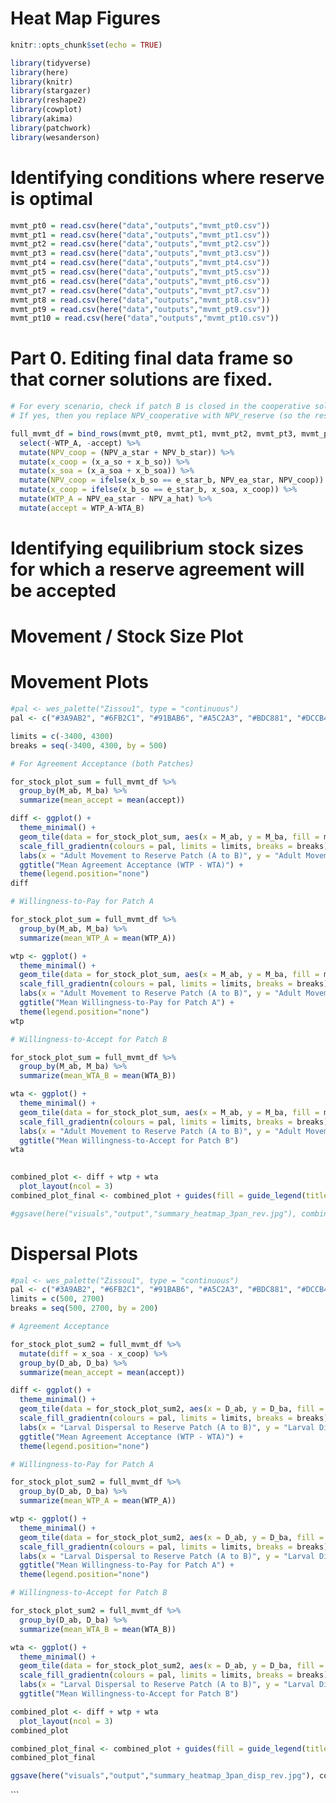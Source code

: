 # Heat Map Figures

```r
knitr::opts_chunk$set(echo = TRUE)

library(tidyverse)
library(here)
library(knitr)
library(stargazer)
library(reshape2)
library(cowplot)
library(akima)
library(patchwork)
library(wesanderson)
```

# Identifying conditions where reserve is optimal

```r

mvmt_pt0 = read.csv(here("data","outputs","mvmt_pt0.csv")) 
mvmt_pt1 = read.csv(here("data","outputs","mvmt_pt1.csv")) 
mvmt_pt2 = read.csv(here("data","outputs","mvmt_pt2.csv")) 
mvmt_pt3 = read.csv(here("data","outputs","mvmt_pt3.csv")) 
mvmt_pt4 = read.csv(here("data","outputs","mvmt_pt4.csv")) 
mvmt_pt5 = read.csv(here("data","outputs","mvmt_pt5.csv")) 
mvmt_pt6 = read.csv(here("data","outputs","mvmt_pt6.csv")) 
mvmt_pt7 = read.csv(here("data","outputs","mvmt_pt7.csv")) 
mvmt_pt8 = read.csv(here("data","outputs","mvmt_pt8.csv")) 
mvmt_pt9 = read.csv(here("data","outputs","mvmt_pt9.csv")) 
mvmt_pt10 = read.csv(here("data","outputs","mvmt_pt10.csv"))

```

# Part 0. Editing final data frame so that corner solutions are fixed.

```r

# For every scenario, check if patch B is closed in the cooperative solution
# If yes, then you replace NPV_cooperative with NPV_reserve (so the reserve and cooperative solutions will have the same NPV), if no keep the co-operative.

full_mvmt_df = bind_rows(mvmt_pt0, mvmt_pt1, mvmt_pt2, mvmt_pt3, mvmt_pt4, mvmt_pt5, mvmt_pt6, mvmt_pt7, mvmt_pt8, mvmt_pt9, mvmt_pt10) %>% 
  select(-WTP_A, -accept) %>% 
  mutate(NPV_coop = (NPV_a_star + NPV_b_star)) %>%
  mutate(x_coop = (x_a_so + x_b_so)) %>% 
  mutate(x_soa = (x_a_soa + x_b_soa)) %>% 
  mutate(NPV_coop = ifelse(x_b_so == e_star_b, NPV_ea_star, NPV_coop)) %>% 
  mutate(x_coop = ifelse(x_b_so == e_star_b, x_soa, x_coop)) %>% 
  mutate(WTP_A = NPV_ea_star - NPV_a_hat) %>% 
  mutate(accept = WTP_A-WTA_B)

```

# Identifying equilibrium stock sizes for which a reserve agreement will be accepted
# Movement / Stock Size Plot

# Movement Plots

```r

#pal <- wes_palette("Zissou1", type = "continuous")
pal <- c("#3A9AB2", "#6FB2C1", "#91BAB6", "#A5C2A3", "#BDC881", "#DCCB4E", "#E3B710", "#E79805", "#EC7A05", "#EF5703", "#F11B00")

limits = c(-3400, 4300)
breaks = seq(-3400, 4300, by = 500)

# For Agreement Acceptance (both Patches)

for_stock_plot_sum = full_mvmt_df %>%
  group_by(M_ab, M_ba) %>% 
  summarize(mean_accept = mean(accept)) 

diff <- ggplot() +
  theme_minimal() +
  geom_tile(data = for_stock_plot_sum, aes(x = M_ab, y = M_ba, fill = mean_accept)) +
  scale_fill_gradientn(colours = pal, limits = limits, breaks = breaks) +
  labs(x = "Adult Movement to Reserve Patch (A to B)", y = "Adult Movement to Fishing Patch (B to A)", fill = "") +
  ggtitle("Mean Agreement Acceptance (WTP - WTA)") +
  theme(legend.position="none")
diff

# Willingness-to-Pay for Patch A

for_stock_plot_sum = full_mvmt_df %>% 
  group_by(M_ab, M_ba) %>% 
  summarize(mean_WTP_A = mean(WTP_A))

wtp <- ggplot() +
  theme_minimal() +
  geom_tile(data = for_stock_plot_sum, aes(x = M_ab, y = M_ba, fill = mean_WTP_A)) +
  scale_fill_gradientn(colours = pal, limits = limits, breaks = breaks) +
  labs(x = "Adult Movement to Reserve Patch (A to B)", y = "Adult Movement to Fishing Patch (B to A)", fill = "") +
  ggtitle("Mean Willingness-to-Pay for Patch A") +
  theme(legend.position="none")
wtp

# Willingness-to-Accept for Patch B

for_stock_plot_sum = full_mvmt_df %>% 
  group_by(M_ab, M_ba) %>% 
  summarize(mean_WTA_B = mean(WTA_B))

wta <- ggplot() +
  theme_minimal() +
  geom_tile(data = for_stock_plot_sum, aes(x = M_ab, y = M_ba, fill = mean_WTA_B)) +
  scale_fill_gradientn(colours = pal, limits = limits, breaks = breaks) +
  labs(x = "Adult Movement to Reserve Patch (A to B)", y = "Adult Movement to Fishing Patch (B to A)", fill = "") +
  ggtitle("Mean Willingness-to-Accept for Patch B")
wta
  
```

```r

combined_plot <- diff + wtp + wta 
  plot_layout(ncol = 3)
combined_plot_final <- combined_plot + guides(fill = guide_legend(title.position = "top", title = "Value", title.hjust = 0.5, keywidth = 2, keyheight = 1, reverse = TRUE))

#ggsave(here("visuals","output","summary_heatmap_3pan_rev.jpg"), combined_plot_final, width = 16, height = 5)

```

# Dispersal Plots

```r

#pal <- wes_palette("Zissou1", type = "continuous")
pal <- c("#3A9AB2", "#6FB2C1", "#91BAB6", "#A5C2A3", "#BDC881", "#DCCB4E", "#E3B710", "#E79805", "#EC7A05", "#EF5703", "#F11B00")
limits = c(500, 2700)
breaks = seq(500, 2700, by = 200)

# Agreement Acceptance

for_stock_plot_sum2 = full_mvmt_df %>%
  mutate(diff = x_soa - x_coop) %>% 
  group_by(D_ab, D_ba) %>% 
  summarize(mean_accept = mean(accept))

diff <- ggplot() +
  theme_minimal() +
  geom_tile(data = for_stock_plot_sum2, aes(x = D_ab, y = D_ba, fill = mean_accept)) +
  scale_fill_gradientn(colours = pal, limits = limits, breaks = breaks) +
  labs(x = "Larval Dispersal to Reserve Patch (A to B)", y = "Larval Dispersal to Fishing Patch (B to A)", fill = "") +
  ggtitle("Mean Agreement Acceptance (WTP - WTA)") +
  theme(legend.position="none")

# Willingness-to-Pay for Patch A

for_stock_plot_sum2 = full_mvmt_df %>% 
  group_by(D_ab, D_ba) %>% 
  summarize(mean_WTP_A = mean(WTP_A))

wtp <- ggplot() +
  theme_minimal() +
  geom_tile(data = for_stock_plot_sum2, aes(x = D_ab, y = D_ba, fill = mean_WTP_A)) +
  scale_fill_gradientn(colours = pal, limits = limits, breaks = breaks) +
  labs(x = "Larval Dispersal to Reserve Patch (A to B)", y = "Larval Dispersal to Fishing Patch (B to A)", fill = "") +
  ggtitle("Mean Willingness-to-Pay for Patch A") +
  theme(legend.position="none")

# Willingness-to-Accept for Patch B

for_stock_plot_sum2 = full_mvmt_df %>% 
  group_by(D_ab, D_ba) %>% 
  summarize(mean_WTA_B = mean(WTA_B))

wta <- ggplot() +
  theme_minimal() +
  geom_tile(data = for_stock_plot_sum2, aes(x = D_ab, y = D_ba, fill = mean_WTA_B)) +
  scale_fill_gradientn(colours = pal, limits = limits, breaks = breaks) +
  labs(x = "Larval Dispersal to Reserve Patch (A to B)", y = "Larval Dispersal to Fishing Patch (B to A)", fill = "") +
  ggtitle("Mean Willingness-to-Accept for Patch B")

```

```r

combined_plot <- diff + wtp + wta
  plot_layout(ncol = 3)
combined_plot

combined_plot_final <- combined_plot + guides(fill = guide_legend(title.position = "top", title = "Value", title.hjust = 0.5, keywidth = 2, keyheight = 1.5, reverse = TRUE))
combined_plot_final

ggsave(here("visuals","output","summary_heatmap_3pan_disp_rev.jpg"), combined_plot_final, width = 16, height = 5)

```

```